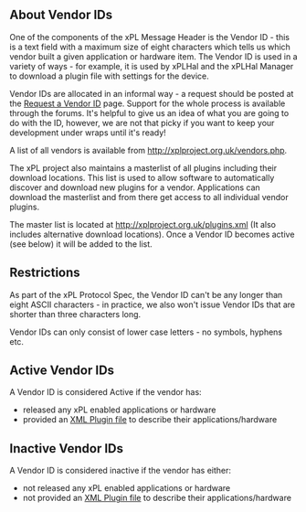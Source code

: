 == About Vendor IDs ==

One of the components of the xPL Message Header is the Vendor ID - this is a text field with a maximum size of eight characters which tells us which vendor built a given application or hardware item. The Vendor ID is used in a variety of ways - for example, it is used by xPLHal and the xPLHal Manager to download a plugin file with settings for the device.

Vendor IDs are allocated in an informal way - a request should be posted at the [http://xplproject.org.uk/newvendor/index.php Request a Vendor ID] page. Support for the whole process is available through the forums. It's helpful to give us an idea of what you are going to do with the ID, however, we are not that picky if you want to keep your development under wraps until it's ready!

A list of all vendors is available from [http://xplproject.org.uk/vendors.php http://xplproject.org.uk/vendors.php].

The xPL project also maintains a masterlist of all plugins including their download locations. This list is used to allow software to automatically discover and download new plugins for a vendor. Applications can download the masterlist and from there get access to all individual vendor plugins. 

The master list is located at [http://xplproject.org.uk/plugins.xml http://xplproject.org.uk/plugins.xml] (It also includes alternative download locations). Once a Vendor ID becomes active (see below) it will be added to the list.

== Restrictions ==

As part of the xPL Protocol Spec, the Vendor ID can't be any longer than eight ASCII characters - in practice, we also won't issue Vendor IDs that are shorter than three characters long. 

Vendor IDs can only consist of lower case letters - no symbols, hyphens etc.

== Active Vendor IDs ==

A Vendor ID is considered Active if the vendor has:
* released any xPL enabled applications or hardware 
* provided an [[Sample_vendor_XML_file.mediawiki|XML Plugin file]] to describe their applications/hardware

== Inactive Vendor IDs ==

A Vendor ID is considered inactive if the vendor has either:
* not released any xPL enabled applications or hardware
* not provided an [[Sample_vendor_XML_file.mediawiki|XML Plugin file]] to describe their applications/hardware
